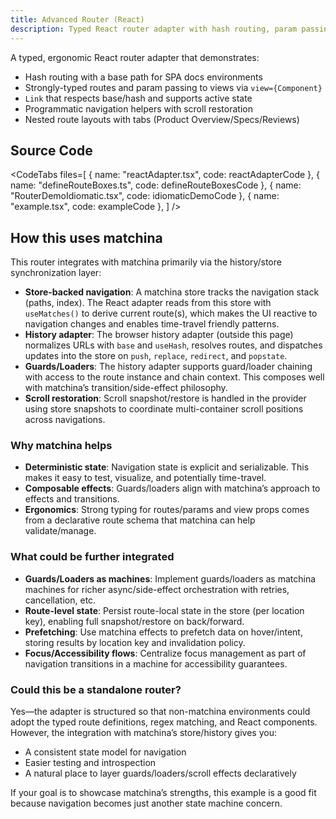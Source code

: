 ```yaml
---
title: Advanced Router (React)
description: Typed React router adapter with hash routing, param passing, nested layouts, and tabbed routes leveraging matchina store and history integration.
---
```



A typed, ergonomic React router adapter that demonstrates:

- Hash routing with a base path for SPA docs environments
- Strongly-typed routes and param passing to views via `view={Component}`
- `Link` that respects base/hash and supports active state
- Programmatic navigation helpers with scroll restoration
- Nested route layouts with tabs (Product Overview/Specs/Reviews)

<div className="not-content">
  <RouterAdvancedExample client:only="react" />
</div>

## Source Code

<CodeTabs
  files=[
    { name: "reactAdapter.tsx", code: reactAdapterCode },
    { name: "defineRouteBoxes.ts", code: defineRouteBoxesCode },
    { name: "RouterDemoIdiomatic.tsx", code: idiomaticDemoCode },
    { name: "example.tsx", code: exampleCode },
  ]
/>

## How this uses matchina

This router integrates with matchina primarily via the history/store synchronization layer:

- **Store-backed navigation**: A matchina store tracks the navigation stack (paths, index). The React adapter reads from this store with `useMatches()` to derive current route(s), which makes the UI reactive to navigation changes and enables time-travel friendly patterns.
- **History adapter**: The browser history adapter (outside this page) normalizes URLs with `base` and `useHash`, resolves routes, and dispatches updates into the store on `push`, `replace`, `redirect`, and `popstate`.
- **Guards/Loaders**: The history adapter supports guard/loader chaining with access to the route instance and chain context. This composes well with matchina’s transition/side-effect philosophy.
- **Scroll restoration**: Scroll snapshot/restore is handled in the provider using store snapshots to coordinate multi-container scroll positions across navigations.

### Why matchina helps

- **Deterministic state**: Navigation state is explicit and serializable. This makes it easy to test, visualize, and potentially time-travel.
- **Composable effects**: Guards/loaders align with matchina’s approach to effects and transitions.
- **Ergonomics**: Strong typing for routes/params and view props comes from a declarative route schema that matchina can help validate/manage.

### What could be further integrated

- **Guards/Loaders as machines**: Implement guards/loaders as matchina machines for richer async/side-effect orchestration with retries, cancellation, etc.
- **Route-level state**: Persist route-local state in the store (per location key), enabling full snapshot/restore on back/forward.
- **Prefetching**: Use matchina effects to prefetch data on hover/intent, storing results by location key and invalidation policy.
- **Focus/Accessibility flows**: Centralize focus management as part of navigation transitions in a machine for accessibility guarantees.

### Could this be a standalone router?

Yes—the adapter is structured so that non-matchina environments could adopt the typed route definitions, regex matching, and React components. However, the integration with matchina’s store/history gives you:

- A consistent state model for navigation
- Easier testing and introspection
- A natural place to layer guards/loaders/scroll effects declaratively

If your goal is to showcase matchina’s strengths, this example is a good fit because navigation becomes just another state machine concern.
